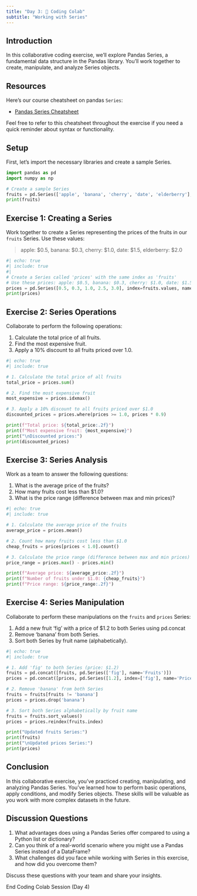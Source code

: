 ```yaml
---
title: "Day 3: 🙌 Coding Colab"
subtitle: "Working with Series"
---
```


## Introduction

In this collaborative coding exercise, we'll explore Pandas Series, a fundamental data structure in the Pandas library. You'll work together to create, manipulate, and analyze Series objects.

## Resources

Here's our course cheatsheet on pandas `Series`:

- [Pandas Series Cheatsheet](../cheatsheets/pandas_series.qmd)

Feel free to refer to this cheatsheet throughout the exercise if you need a quick reminder about syntax or functionality.

## Setup

First, let's import the necessary libraries and create a sample Series.

```python
import pandas as pd
import numpy as np

# Create a sample Series
fruits = pd.Series(['apple', 'banana', 'cherry', 'date', 'elderberry'], name='Fruits')
print(fruits)
```

## Exercise 1: Creating a Series

Work together to create a Series representing the prices of the fruits in our `fruits` Series. Use these values:

> apple: $0.5, banana: $0.3, cherry: $1.0, date: $1.5, elderberry: $2.0


```python
#| echo: true
#| include: true
#| 
# Create a Series called 'prices' with the same index as 'fruits'
# Use these prices: apple: $0.5, banana: $0.3, cherry: $1.0, date: $1.5, elderberry: $2.0
prices = pd.Series([0.5, 0.3, 1.0, 2.5, 3.0], index=fruits.values, name='Prices')
print(prices)
```


## Exercise 2: Series Operations

Collaborate to perform the following operations:

1. Calculate the total price of all fruits.
2. Find the most expensive fruit.
3. Apply a 10% discount to all fruits priced over 1.0.

```python
#| echo: true
#| include: true

# 1. Calculate the total price of all fruits
total_price = prices.sum()

# 2. Find the most expensive fruit
most_expensive = prices.idxmax()

# 3. Apply a 10% discount to all fruits priced over $1.0
discounted_prices = prices.where(prices >= 1.0, prices * 0.9)

print(f"Total price: ${total_price:.2f}")
print(f"Most expensive fruit: {most_expensive}")
print("\nDiscounted prices:")
print(discounted_prices)
```


## Exercise 3: Series Analysis

Work as a team to answer the following questions:

1. What is the average price of the fruits?
2. How many fruits cost less than $1.0?
3. What is the price range (difference between max and min prices)?

```python
#| echo: true
#| include: true

# 1. Calculate the average price of the fruits
average_price = prices.mean()

# 2. Count how many fruits cost less than $1.0
cheap_fruits = prices[prices < 1.0].count()

# 3. Calculate the price range (difference between max and min prices)
price_range = prices.max() - prices.min()

print(f"Average price: ${average_price:.2f}")
print(f"Number of fruits under $1.0: {cheap_fruits}")
print(f"Price range: ${price_range:.2f}")
```

## Exercise 4: Series Manipulation

Collaborate to perform these manipulations on the `fruits` and `prices` Series:

1. Add a new fruit 'fig' with a price of $1.2 to both Series using pd.concat
2. Remove 'banana' from both Series.
3. Sort both Series by fruit name (alphabetically).

```python
#| echo: true
#| include: true

# 1. Add 'fig' to both Series (price: $1.2)
fruits = pd.concat([fruits, pd.Series(['fig'], name='Fruits')])
prices = pd.concat([prices, pd.Series([1.2], index=['fig'], name='Prices')])

# 2. Remove 'banana' from both Series
fruits = fruits[fruits != 'banana']
prices = prices.drop('banana')

# 3. Sort both Series alphabetically by fruit name
fruits = fruits.sort_values()
prices = prices.reindex(fruits.index)

print("Updated fruits Series:")
print(fruits)
print("\nUpdated prices Series:")
print(prices)
```

## Conclusion

In this collaborative exercise, you've practiced creating, manipulating, and analyzing Pandas Series. You've learned how to perform basic operations, apply conditions, and modify Series objects. These skills will be valuable as you work with more complex datasets in the future.

## Discussion Questions

1. What advantages does using a Pandas Series offer compared to using a Python list or dictionary?
2. Can you think of a real-world scenario where you might use a Pandas Series instead of a DataFrame?
3. What challenges did you face while working with Series in this exercise, and how did you overcome them?

Discuss these questions with your team and share your insights.

::: {.center-text .body-text-xl .teal-text}
End Coding Colab Session (Day 4)
:::

